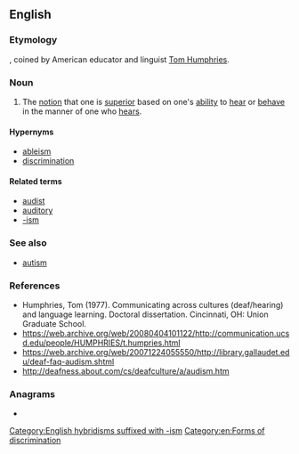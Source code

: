 ==English==
{{wikipedia}}

===Etymology===
{{affix|en|audire|lang1=la|-ism}}, coined by American educator and linguist [[w:Tom_L._Humphries|Tom Humphries]].

===Noun===
{{en-noun|-}}

# The [[notion]] that one is [[superior]] based on one's [[ability]] to [[hear]] or [[behave]] in the manner of one who [[hears]].

====Hypernyms====
* [[ableism]]
* [[discrimination]]

====Related terms====
* [[audist]]
* [[auditory]]
* [[-ism]] {{qualifier|See [[-ism#Derived terms]] for words formed in a similar way}}

===See also===
* [[autism]]

===References===
* Humphries, Tom (1977). Communicating across cultures (deaf/hearing) and language learning. Doctoral dissertation. Cincinnati, OH: Union Graduate School.
* https://web.archive.org/web/20080404101122/http://communication.ucsd.edu/people/HUMPHRIES/t.humpries.html
* https://web.archive.org/web/20071224055550/http://library.gallaudet.edu/deaf-faq-audism.shtml
* http://deafness.about.com/cs/deafculture/a/audism.htm

===Anagrams===
* {{anagrams|en|a=adimsu|Maidus|Sumida}}

[[Category:English hybridisms suffixed with -ism]]
[[Category:en:Forms of discrimination]]